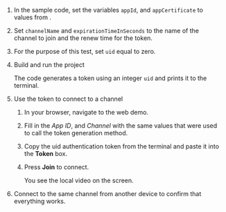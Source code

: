 

1.  In the sample code, set the variables `appId`, and `appCertificate` to values from <Vg k="CONSOLE" />.

1.  Set `channelName` and `expirationTimeInSeconds` to the name of the channel to join and the renew time for the token.

1.  For the purpose of this test, set `uid` equal to zero.

1.  Build and run the project

    The code generates a <Vpd k="NAME"/> token using an integer `uid` and prints it to the terminal. 

1.  Use the token to connect to a <Vpd k="NAME"/> channel

    1.  In your browser, navigate to the <Link target="_blank" to="{{Global.DEMO_BASIC_VIDEO_CALL_URL}}"><Vg k="COMPANY" /> web demo</Link>.

    1.  Fill in the *App ID*, and *Channel* with the same values that were used to call the token generation method.

    1.  Copy the <Vpd k="NAME"/> uid authentication token from the terminal and paste it into the **Token** box.

    1.  Press **Join** to connect.

        You see the local video on the screen.

1.  Connect to the same channel from another device to confirm that everything works.


